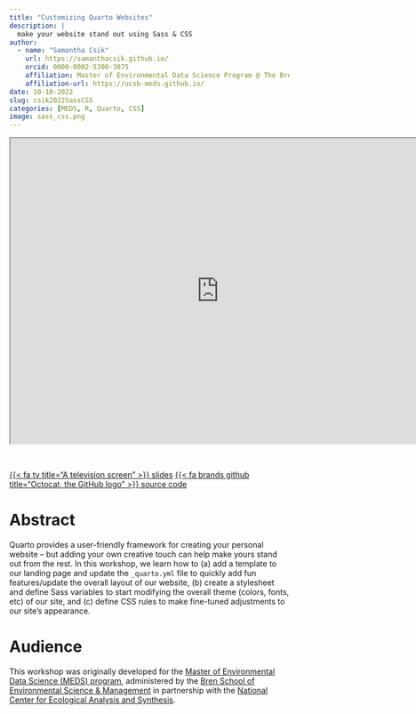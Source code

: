 ```yaml
---
title: "Customizing Quarto Websites"
description: |
  make your website stand out using Sass & CSS
author: 
  - name: "Samantha Csik"
    url: https://samanthacsik.github.io/
    orcid: 0000-0002-5300-3075
    affiliation: Master of Environmental Data Science Program @ The Bren School (UCSB) & The National Center for Ecological Analysis and Synthesis
    affiliation-url: https://ucsb-meds.github.io/
date: 10-10-2022
slug: csik2022SassCSS
categories: [MEDS, R, Quarto, CSS]
image: sass_css.png
---
```


<center><iframe src="https://ucsb-meds.github.io/customizing-quarto-websites/#/title-slide" title="Customizing Quarto Websites" width=750px, height=550px></iframe></center>

<br>

::: {.center-text}
[{{< fa tv title="A television screen" >}} slides](https://ucsb-meds.github.io/customizing-quarto-websites/#/title-slide){.btn .btn-secondary role="button"} [{{< fa brands github title="Octocat, the GitHub logo" >}} source code](https://github.com/UCSB-MEDS/customizing-quarto-websites){.btn .btn-secondary role="button"}
:::

# Abstract

Quarto provides a user-friendly framework for creating your personal website -- but adding your own creative touch can help make yours stand out from the rest. In this workshop, we learn how to (a) add a template to our landing page and update the `_quarto.yml` file to quickly add fun features/update the overall layout of our website, (b) create a stylesheet and define Sass variables to start modifying the overall theme (colors, fonts, etc) of our site, and (c) define CSS rules to make fine-tuned adjustments to our site's appearance. 

# Audience

This workshop was originally developed for the [Master of Environmental Data Science (MEDS) program](https://ucsb-meds.github.io/), administered by the [Bren School of Environmental Science & Management](https://bren.ucsb.edu/masters-programs/master-environmental-data-science) in partnership with the [National Center for Ecological Analysis and Synthesis](https://www.nceas.ucsb.edu/).